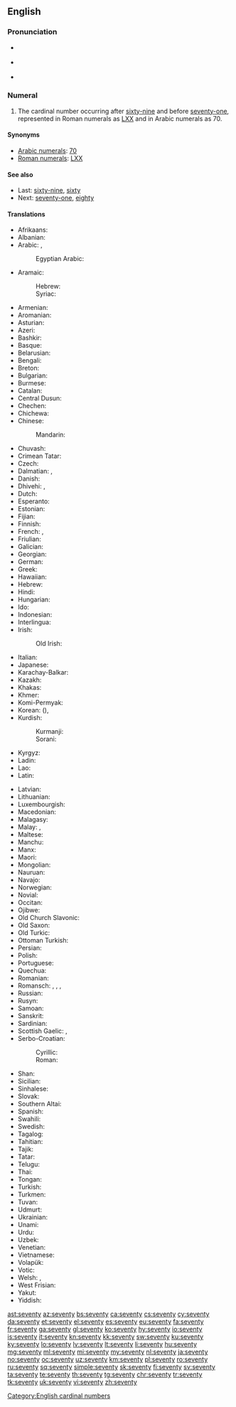 {{also|Seventy}}
==English==
{{cardinalbox|en|69|70|71|sixty-nine|seventy-one|ord=seventieth}}

===Pronunciation===
* {{a|UK}} {{IPA|/ˈsɛv.ən.ti/|lang=en}}
* {{a|US}} {{IPA|/ˈsɛv.ən.di/|/ˈsɛv.ən.ti/|lang=en}}
* {{audio|en-us-seventy.ogg|Audio (US)|lang=en}}

===Numeral===
{{head|en|numeral}}

# The cardinal number occurring after [[sixty-nine]] and before [[seventy-one]], represented in Roman numerals as [[LXX]] and in Arabic numerals as 70.

====Synonyms====
* [[w:Arabic numerals|Arabic numerals]]: [[70]]
* [[w:Roman numerals|Roman numerals]]: [[LXX]]

====See also====
* Last: [[sixty-nine]], [[sixty]]
* Next: [[seventy-one]], [[eighty]]

====Translations====
{{trans-top|cardinal number}}
* Afrikaans: {{t|af|sewentig}}
* Albanian: {{t+|sq|shtatëdhjetë}}
* Arabic: {{t|ar|سَبْعِينَ}}, {{qualifier|only nominative, formal}} {{t|ar|سَبْعُون}}
*: Egyptian Arabic: {{t|arz|سبعين|tr=sabʿīn|sc=Arab}}
* Aramaic:
*: Hebrew: {{t-check|arc|שבעין|c|tr=shab‘īn|sc=Hebr}}<!-- this one was attached to "Hawaiian"; looks like it belongs here, but got lost at some point... -->
*: Syriac: {{t-check|arc|ܫܒܥܝܢ|c|tr=shab‘īn|sc=Syrc}}
* Armenian: {{t+|hy|յոթանասուն}}
* Aromanian: {{t|rup|shaptidzãts}}
* Asturian: {{t+|ast|setenta}}
* Azeri: {{t+|az|yetmiş}}
* Bashkir: {{t|ba|етмеш|sc=Cyrl}}
* Basque: {{t+|eu|hirurogeita hamar}}
* Belarusian: {{t|be|се́мдзесят|sc=Cyrl}}
* Bengali: {{t|bn|সত্তর|tr=sôttôr|sc=Beng}}
* Breton: {{t|br|dek ha tri-ugent}}
* Bulgarian: {{t|bg|се́демдесет|sc=Cyrl}}
* Burmese: {{t|my|ခုနစ်ဆယ်|sc=Mymr}}
* Catalan: {{t+|ca|setanta}}
* Central Dusun: {{t|dtp|turu nohopod}}
* Chechen: {{t|ce|кхузткъе итт}}
* Chichewa: {{t|ny|makumi asanu ndiawiri}}
* Chinese:
*: Mandarin: {{t+|cmn|七十|tr=qīshí|sc=Hani}}
* Chuvash: {{t|cv|ҫитмӗл|sc=Cyrl}}
* Crimean Tatar: {{t|crh|yetmiş}}
* Czech: {{t+|cs|sedmdesát}}
* Dalmatian: {{t|dlm|septuanta}}, {{t|dlm|setuonta}}
* Danish: {{t+|da|halvfjerds}}
* Dhivehi: {{t|dv|ހަތްތަރި}}, {{t|dv|ހަތްދިހަ}}
* Dutch: {{t+|nl|zeventig|f}}
* Esperanto: {{t|eo|sepdek}}
* Estonian: {{t+|et|seitsekümmend}}
* Fijian: {{t|fj|vitu saga vulu}}
* Finnish: {{t+|fi|seitsemänkymmentä}}
* French: {{qualifier|France, Quebec, Luxembourg}} {{t+|fr|soixante-dix}}, {{qualifier|Belgium, Congo-Kinshasa, Switzerland, northern France}} {{t+|fr|septante|m}}
* Friulian: {{t|fur|setante}}
* Galician: {{t+|gl|setenta}}
* Georgian: {{t|ka|სამოცდაათი}}
* German: {{t+|de|siebzig|f}}
* Greek: {{t+|el|εβδομήντα}}
* Hawaiian: {{t|haw|kanahiku}}
* Hebrew: {{t|he|שִׁבְעִים|m|f|tr=shiv‘ím|sc=Hebr}}
* Hindi: {{t+|hi|सत्तर|tr=sattar}}
* Hungarian: {{t+|hu|hetven}}
* Ido: {{t+|io|sepadek}}
* Indonesian: {{t|id|tujuh puluh}}
* Interlingua: {{t|ia|septanta}}
* Irish: {{t+|ga|seachtó}}
*: Old Irish: {{t|sga|sechtmoga}}
* Italian: {{t+|it|settanta|m}}
* Japanese: {{t+|ja|七十|tr=ななじゅう, nanájū, しちじゅう, shichíjū|sc=Jpan}}
* Karachay-Balkar: {{t|krc|джетмиш|tr=jetmiş|sc=Cyrl}}
* Kazakh: {{t+|kk|жетпіс|sc=Cyrl}}
* Khakas: {{t|kjh|читон|sc=Cyrl}}
* Khmer: {{t+|km|ចិតសិប|tr=cət səp|sc=Khmr}}
* Komi-Permyak: {{t|koi|сизимдас}}
* Korean: {{t+|ko|칠십|sc=Kore}} ({{t+|ko|七十|sc=Kore}}), {{t+|ko|일흔|sc=Kore}}
* Kurdish:
*: Kurmanji: {{t+|kmr|heftê}}
*: Sorani: {{t+|ku|حه‌فتا}}
* Kyrgyz: {{t+|ky|жетимиш|sc=Cyrl}}
* Ladin: {{t|lld|setanta}}
* Lao: {{t|lo|ເຈັດສິບ|sc=Laoo}}
* Latin: {{t|la|septuaginta}}
{{trans-mid}}
* Latvian: {{t+|lv|septiņdesmit}}
* Lithuanian: {{t+|lt|septyniasdešimt}}
* Luxembourgish: {{t|lb|siwwenzeg}}
* Macedonian: {{t|mk|седумдесет}}
* Malagasy: {{t+|mg|fitopolo}}
* Malay: {{t|ms|tujuh puluh}}, {{t|ms|pitu puluh}}
* Maltese: {{t|mt|sebgħin}}
* Manchu: {{t|mnc|ᠨᠠᡩᠠᠨᠵᡠ}}
* Manx: {{t|gv|tree feed as jeih}}
* Maori: {{t+|mi|whitu tekau}}
* Mongolian: {{t+|mn|дал|sc=Cyrl}}
* Nauruan: {{t|na|aemo|sc=Knda}}
* Navajo: {{t|nv|tsostsʼidiin|sc=nv-Latn}}
* Norwegian: {{t+|no|sytti}}
* Novial: {{t|nov|setanti}}
* Occitan: {{t+|oc|setanta}}
* Ojibwe: {{t|oj|niizhwaasimidana}}
* Old Church Slavonic: {{t|cu|седмь десѧтъ}}
* Old Saxon: {{t|osx|antsivuntig}}
* Old Turkic: {{t|otk|𐰘𐱅𐰢𐰾|tr=yetmiš}}
* Ottoman Turkish: {{t|ota|يتمش|tr=yetmiş|sc=ota-Arab}}
* Persian: {{t+|fa|هفتاد|tr=haftâd}}
* Polish: {{t+|pl|siedemdziesiąt}}
* Portuguese: {{t+|pt|setenta}}
* Quechua: {{t|qu|qanchis chunka}}
* Romanian: {{t+|ro|șaptezeci}}
* Romansch: {{t|rm|settanta}}, {{t|rm|siatonta}}, {{t|rm|satànta}}, {{t|rm|settaunta}}
* Russian: {{t+|ru|се́мьдесят}}
* Rusyn: {{t|rue|сімдеся́ть|sc=Cyrl}}
* Samoan: {{t|sm|fitugafulu}}
* Sanskrit: {{t|sa|अशीतितमः|tr=aśītitamaḥ}}
* Sardinian: {{t|sc|setanta}}
* Scottish Gaelic: {{qualifier|old system}} {{t|gd|trì}} {{t|gd|fichead}} {{t|gd|'s}} {{t|gd|deich|alt=a deich}}, {{qualifier|new system}} {{t|gd|seachdad}}
* Serbo-Croatian:
*: Cyrillic: {{t|sh|седамдесет}}
*: Roman: {{t|sh|sedamdeset}}
* Shan: {{t|shn|ၸဵတ်းသိပ်း}}
* Sicilian: {{t+|scn|sittanta}}
* Sinhalese: {{t|si|හැත්තෑව|sc=Sinh}}
* Slovak: {{t|sk|sedemdesiat}}
* Southern Altai: {{t|alt|јетен|tr=ceten}}
* Spanish: {{t+|es|setenta}}
* Swahili: {{t+|sw|sabini}}
* Swedish: {{t+|sv|sjuttio}}
* Tagalog: {{t|tl|pitumpu}}
* Tahitian: {{t|ty|hitu 'ahuru}}
* Tajik: {{t|tg|хафтод|sc=Cyrl}}
* Tatar: {{t+|tt|җитмеш|sc=Cyrl}}
* Telugu: {{t+|te|డెబ్భై}}
* Thai: {{t|th|เจ็ดสิบ|tr=jèt sìp|sc=Thai}}
* Tongan: {{t|to|fitungofulu}}
* Turkish: {{t+|tr|yetmiş}}
* Turkmen: {{t+|tk|ýetmiş}}
* Tuvan: {{t|tyv|чеден}}
* Udmurt: {{t|udm|сизьымдон}}
* Ukrainian: {{t|uk|сі́мдесять|sc=Cyrl}}
* Unami: {{t|unm|nishash txinxke}}
* Urdu: {{t|ur|ستر|tr=sattar}}
* Uzbek: {{t+|uz|yetmish}}
* Venetian: {{t|vec|setanta}}
* Vietnamese: {{t|vi|bay mươi}}
* Volapük: {{t+|vo|veldeg}}
* Votic: {{t|vot|seitseetšümmentä}}
* Welsh: {{qualifier|vigesimal, traditional}} {{t|cy|deg ar thrigain}}, {{qualifier|decimal}} {{t+|cy|saith deg}}
* West Frisian: {{t|fy|santich}}
* Yakut: {{t|sah|сэттэ уон|sc=Cyrl}}
* Yiddish: {{t|yi|זיבעציק|tr=zibetsik|sc=Hebr}}
{{trans-bottom}}

[[Category:English cardinal numbers]]

[[ast:seventy]]
[[az:seventy]]
[[bs:seventy]]
[[ca:seventy]]
[[cs:seventy]]
[[cy:seventy]]
[[da:seventy]]
[[et:seventy]]
[[el:seventy]]
[[es:seventy]]
[[eu:seventy]]
[[fa:seventy]]
[[fr:seventy]]
[[ga:seventy]]
[[gl:seventy]]
[[ko:seventy]]
[[hy:seventy]]
[[io:seventy]]
[[is:seventy]]
[[it:seventy]]
[[kn:seventy]]
[[kk:seventy]]
[[sw:seventy]]
[[ku:seventy]]
[[ky:seventy]]
[[lo:seventy]]
[[lv:seventy]]
[[lt:seventy]]
[[li:seventy]]
[[hu:seventy]]
[[mg:seventy]]
[[ml:seventy]]
[[mi:seventy]]
[[my:seventy]]
[[nl:seventy]]
[[ja:seventy]]
[[no:seventy]]
[[oc:seventy]]
[[uz:seventy]]
[[km:seventy]]
[[pl:seventy]]
[[ro:seventy]]
[[ru:seventy]]
[[sq:seventy]]
[[simple:seventy]]
[[sk:seventy]]
[[fi:seventy]]
[[sv:seventy]]
[[ta:seventy]]
[[te:seventy]]
[[th:seventy]]
[[tg:seventy]]
[[chr:seventy]]
[[tr:seventy]]
[[tk:seventy]]
[[uk:seventy]]
[[vi:seventy]]
[[zh:seventy]]